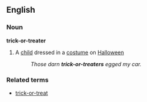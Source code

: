 ==English==
===Noun===
'''trick-or-treater'''
#A [[child]] dressed in a [[costume]] on [[Halloween]]
#: ''Those darn '''trick-or-treaters''' egged my car.''
===Related terms===
*[[trick-or-treat]]